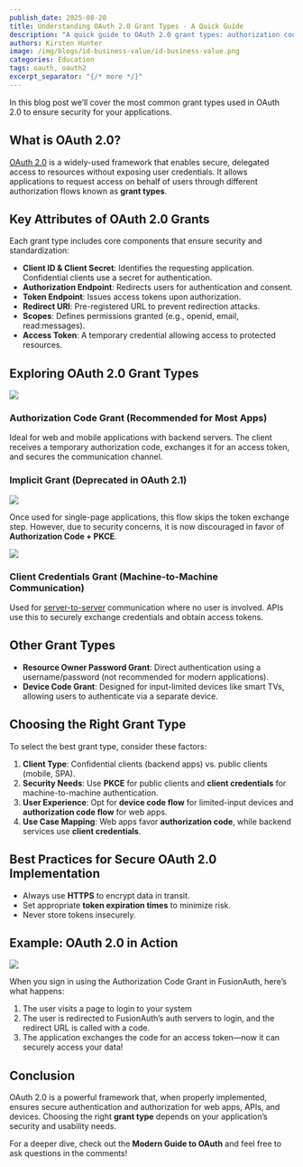 ```yaml
---
publish_date: 2025-08-20
title: Understanding OAuth 2.0 Grant Types - A Quick Guide
description: "A quick guide to OAuth 2.0 grant types: authorization code, implicit (deprecated), client credentials, and more. Choose the best flow for web apps, APIs, and devices."
authors: Kirsten Hunter
image: /img/blogs/id-business-value/id-business-value.png
categories: Education
tags: oauth, oauth2
excerpt_separator: "{/* more */}"
---
```


In this blog post we’ll cover the most common grant types used in OAuth 2.0 to ensure security for your applications.

## What is OAuth 2.0?

[OAuth 2.0](/articles/oauth/modern-guide-to-oauth) is a widely-used framework that enables secure, delegated access to resources without exposing user credentials. It allows applications to request access on behalf of users through different authorization flows known as **grant types**.

## Key Attributes of OAuth 2.0 Grants

Each grant type includes core components that ensure security and standardization:

- **Client ID & Client Secret**: Identifies the requesting application. Confidential clients use a secret for authentication.
- **Authorization Endpoint**: Redirects users for authentication and consent.
- **Token Endpoint**: Issues access tokens upon authorization.
- **Redirect URI**: Pre-registered URL to prevent redirection attacks.
- **Scopes**: Defines permissions granted (e.g., openid, email, read:messages).
- **Access Token**: A temporary credential allowing access to protected resources.

## Exploring OAuth 2.0 Grant Types

![](/img/blogs/id-business-value/id-business-value.png)

### Authorization Code Grant (Recommended for Most Apps)

Ideal for web and mobile applications with backend servers. The client receives a temporary authorization code, exchanges it for an access token, and secures the communication channel.

### Implicit Grant (Deprecated in OAuth 2.1)

![](/img/blogs/id-business-value/id-business-value.png)

Once used for single-page applications, this flow skips the token exchange step. However, due to security concerns, it is now discouraged in favor of **Authorization Code + PKCE**.

![](/img/blogs/id-business-value/id-business-value.png)

### Client Credentials Grant (Machine-to-Machine Communication)

Used for [server-to-server](/feature/machine-to-machine) communication where no user is involved. APIs use this to securely exchange credentials and obtain access tokens.

## Other Grant Types

- **Resource Owner Password Grant**: Direct authentication using a username/password (not recommended for modern applications).
- **Device Code Grant**: Designed for input-limited devices like smart TVs, allowing users to authenticate via a separate device.

## Choosing the Right Grant Type

To select the best grant type, consider these factors:

1. **Client Type**: Confidential clients (backend apps) vs. public clients (mobile, SPA).
2. **Security Needs**: Use **PKCE** for public clients and **client credentials** for machine-to-machine authentication.
3. **User Experience**: Opt for **device code flow** for limited-input devices and **authorization code flow** for web apps.
4. **Use Case Mapping**: Web apps favor **authorization code**, while backend services use **client credentials**.

## Best Practices for Secure OAuth 2.0 Implementation

- Always use **HTTPS** to encrypt data in transit.
- Set appropriate **token expiration times** to minimize risk.
- Never store tokens insecurely.

## Example: OAuth 2.0 in Action

![](/img/blogs/id-business-value/id-business-value.png)

When you sign in using the Authorization Code Grant in FusionAuth, here’s what happens:

1. The user visits a page to login to your system
2. The user is redirected to FusionAuth’s auth servers to login, and the redirect URL is called with a code.
3. The application exchanges the code for an access token—now it can securely access your data!

## Conclusion

OAuth 2.0 is a powerful framework that, when properly implemented, ensures secure authentication and authorization for web apps, APIs, and devices. Choosing the right **grant type** depends on your application’s security and usability needs.

For a deeper dive, check out the **Modern Guide to OAuth** and feel free to ask questions in the comments!
